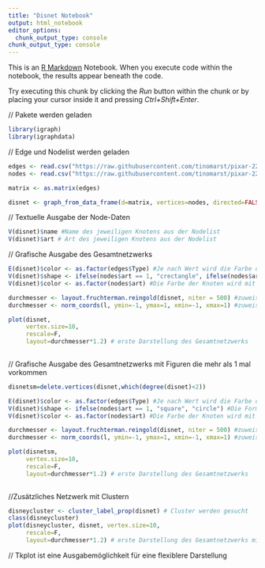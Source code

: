 ---
title: "Disnet Notebook"
output: html_notebook
editor_options: 
  chunk_output_type: console
chunk_output_type: console
---

This is an [R Markdown](http://rmarkdown.rstudio.com) Notebook. When you execute code within the notebook, the results appear beneath the code. 

Try executing this chunk by clicking the *Run* button within the chunk or by placing your cursor inside it and pressing *Ctrl+Shift+Enter*. 



// Pakete werden geladen
```{r Pakete laden}

library(igraph)
library(igraphdata)

```


// Edge und Nodelist werden geladen
```{r Edge- und Nodelist laden}

edges <- read.csv("https://raw.githubusercontent.com/tinomarst/pixar-226305/master/Pretest/pre_disney_el.csv", header=T, as.is=T, sep=",") #Edgelist wird geladen
nodes <- read.csv("https://raw.githubusercontent.com/tinomarst/pixar-226305/master/Pretest/pre_disney_nl.csv", header=T, as.is=T, sep = ",") #Nodelist wird geladen

matrix <- as.matrix(edges)

disnet <- graph_from_data_frame(d=matrix, vertices=nodes, directed=FALSE)

```

// Textuelle Ausgabe der Node-Daten
```{r}
V(disnet)$name #Name des jeweiligen Knotens aus der Nodelist
V(disnet)$art # Art des jeweiligen Knotens aus der Nodelist

```

// Grafische Ausgabe des Gesamtnetzwerks
```{r}


E(disnet)$color <- as.factor(edges$Type) #Je nach Wert wird die Farbe der Kanten verändert
V(disnet)$shape <- ifelse(nodes$art == 1, "crectangle", ifelse(nodes$art == 2, "circle", "sphere")) #Die Form der Vertices wird festgelegt Film=square Figur=circle
V(disnet)$color <- as.factor(nodes$art) #Die Farbe der Knoten wird mit unterschiedlichem Wert angepasst

durchmesser <- layout.fruchterman.reingold(disnet, niter = 500) #zuweisen des Layouts für einfache Skalierbarkeit
durchmesser <- norm_coords(l, ymin=-1, ymax=1, xmin=-1, xmax=1) #zuweisen der Grundkoordinaten

plot(disnet, 
     vertex.size=10,
     rescale=F,
     layout=durchmesser*1.2) # erste Darstellung des Gesamtnetzwerks
    
```


// Grafische Ausgabe des Gesamtnetzwerks mit Figuren die mehr als 1 mal vorkommen
```{r}

disnetsm=delete.vertices(disnet,which(degree(disnet)<2))

E(disnet)$color <- as.factor(edges$Type) #Je nach Wert wird die Farbe der Kanten verändert
V(disnet)$shape <- ifelse(nodes$art == 1, "square", "circle") #Die Form der Vertices wird festgelegt Film=square Figur=circle
V(disnet)$color <- as.factor(nodes$art) #Die Farbe der Knoten wird mit unterschiedlichem Wert angepasst

durchmesser <- layout.fruchterman.reingold(disnet, niter = 500) #zuweisen des Layouts für einfache Skalierbarkeit
durchmesser <- norm_coords(l, ymin=-1, ymax=1, xmin=-1, xmax=1) #zuweisen der Grundkoordinaten

plot(disnetsm, 
     vertex.size=10,
     rescale=F,
     layout=durchmesser*1.2) # erste Darstellung des Gesamtnetzwerks
    
```


//Zusätzliches Netzwerk mit Clustern
```{r}
disneycluster <- cluster_label_prop(disnet) # Cluster werden gesucht
class(disneycluster)
plot(disneycluster, disnet, vertex.size=10,
     rescale=F,
     layout=durchmesser*1.2) # erste Darstellung des Gesamtnetzwerks mit Clustern

```

// Tkplot ist eine Ausgabemöglichkeit für eine flexiblere Darstellung




